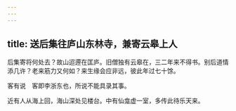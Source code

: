 ```yaml
---
---
---
```

title: 送后集往庐山东林寺，兼寄云皋上人
---



后集寄将何处去？故山迢遰在匡庐。旧僧独有云皋在，三二年来不得书。别后道情添几许？老来筋力又何如？来生缘会应非远，彼此年过七十馀。

客有说　客即李浙东也，所说不能具录其事。

近有人从海上回，海山深处见楼台。中有仙龛虚一室，多传此待乐天来。